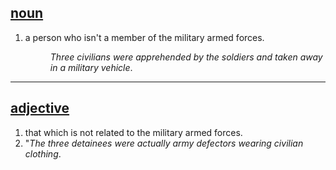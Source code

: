 == [[noun]] ==
#a person who isn't a member of the military armed forces.
#:''Three civilians were apprehended by the soldiers and taken away in a military vehicle''.

----

== [[adjective]] ==
#that which is not related to the military armed forces.
#"''The three detainees were actually army defectors wearing civilian clothing''.